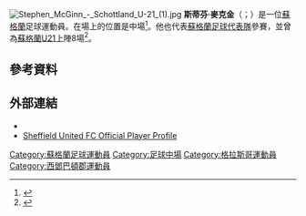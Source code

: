 {{noteTA
|G1=Football
|G2=FAcup
}}
[[File:Stephen_McGinn_-_Schottland_U-21_(1).jpg|thumb]]
'''斯蒂芬·麥克金'''（{{lang-en|Stephen McGinn}}；{{bd|1988年|12月2日}}）是一位[[蘇格蘭|蘇格蘭]]足球運動員。在場上的位置是中場<ref name="McGinn Wycombe">{{cite news|title=Stephen McGinn: Wycombe sign ex-Dundee midfielder|url=http://www.bbc.com/sport/0/football/33772596|accessdate=2015-08-05|publisher=''[[BBC_Sport|BBC Sport]]''|date=2015-08-04|archive-date=2015-08-06|archive-url=https://web.archive.org/web/20150806224659/http://www.bbc.com/sport/0/football/33772596|dead-url=no}}</ref>。他也代表[[蘇格蘭足球代表隊|蘇格蘭足球代表隊]]參賽，並曾為[[蘇格蘭21歲以下足球代表隊|蘇格蘭U21]]上陣8場<ref name="u21 apps">{{cite web|url=http://www.scottishfa.co.uk/football_player_profile.cfm?page=2492&playerID=102489&squadID=5|title=U21 squad matches|publisher=Scottish Football Association|date=17 August 2012|accessdate=26 June 2013|archive-date=2013-01-11|archive-url=https://www.webcitation.org/6DazP63s3?url=http://www.scottishfa.co.uk/football_player_profile.cfm?page=2492|dead-url=no}}</ref>。

==參考資料==
{{Reflist}}

==外部連結==
*{{soccerbase|45891}}
*[https://web.archive.org/web/20131018022458/http://www.sufc.co.uk/team/player-profile/index.aspx?playerid=355438&tcmuri=947804 Sheffield United FC Official Player Profile]

{{DEFAULTSORT:McGinn, Stephen}}
[[Category:蘇格蘭足球運動員|Category:蘇格蘭足球運動員]]
[[Category:足球中場|Category:足球中場]]
[[Category:格拉斯哥運動員|Category:格拉斯哥運動員]]
[[Category:西鄧巴頓郡運動員|Category:西鄧巴頓郡運動員]]